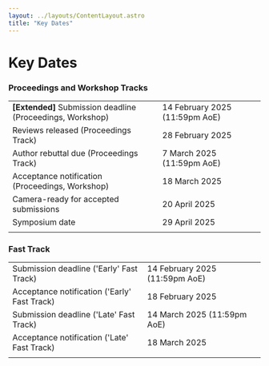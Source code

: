 ```yaml
---
layout: ../layouts/ContentLayout.astro
title: "Key Dates"
---
```



# Key Dates

### Proceedings and Workshop Tracks

|                                                            |                                |                                                   |
| ---------------------------------------------------------- | ------------------------------ | ------------------------------------------------: |
| **[Extended]** Submission deadline (Proceedings, Workshop) | 14 February 2025 (11:59pm AoE) | <CountdownTimer year={2025} month={2} day={14} /> |
| Reviews released (Proceedings Track)                       | 28 February 2025               | <CountdownTimer year={2025} month={2} day={28} /> |
| Author rebuttal due (Proceedings Track)                    | 7 March 2025 (11:59pm AoE)     |  <CountdownTimer year={2025} month={3} day={7} /> |
| Acceptance notification (Proceedings, Workshop)            | 18 March 2025                  | <CountdownTimer year={2025} month={3} day={18} /> |
| Camera-ready for accepted submissions                      | 20 April 2025                  | <CountdownTimer year={2025} month={4} day={20} /> |
| Symposium date                                             | 29 April 2025                  | <CountdownTimer year={2025} month={4} day={29} /> |
|                                                            |                                |

### Fast Track

|                                              |                                |                                                   |
| -------------------------------------------- | ------------------------------ | ------------------------------------------------: |
| Submission deadline ('Early' Fast Track)     | 14 February 2025 (11:59pm AoE) | <CountdownTimer year={2025} month={2} day={14} /> |
| Acceptance notification ('Early' Fast Track) | 18 February 2025               | <CountdownTimer year={2025} month={2} day={18} /> |
| Submission deadline ('Late' Fast Track)      | 14 March 2025 (11:59pm AoE)    | <CountdownTimer year={2025} month={3} day={14} /> |
| Acceptance notification ('Late' Fast Track)  | 18 March 2025                  | <CountdownTimer year={2025} month={3} day={18} /> |
|                                              |                                |                                                   |
